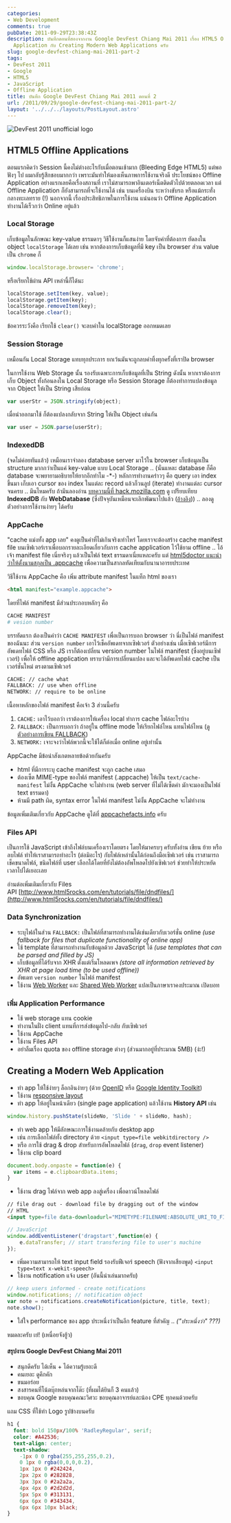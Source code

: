 ```yaml
---
categories:
- Web Development
comments: true
pubDate: 2011-09-29T23:38:43Z
description: บันทึกตอนที่สองจากงาน Google DevFest Chiang Mai 2011 เรื่อง HTML5 Offline
  Application กับ Creating Modern Web Applications ครับ
slug: google-devfest-chiang-mai-2011-part-2
tags:
- DevFest 2011
- Google
- HTML5
- JavaScript
- Offline Application
title: บันทึก Google DevFest Chiang Mai 2011 ตอนที่ 2
url: /2011/09/29/google-devfest-chiang-mai-2011-part-2/
layout: '../../../layouts/PostLayout.astro'
---
```


![DevFest 2011 unofficial logo](https://files.armno.in.th/uploads/2011/09/devfest_custom_logo.png)

## HTML5 Offline Applications

ตอนแรกคิดว่า Session นี้คงไม่ต่างอะไรกับเมื่อตอนเช้ามาก (Bleeding Edge HTML5) แต่พอฟังๆ ไป ผมกลับรู้สึกชอบมากกว่า เพราะมันทำให้มองเห็นภาพการใช้งานจริงดี ประโยชน์ของ Offline Application อย่างแรกเลยคือเรื่องสถานที่ เราไม่สามารถพาอินเตอร์เน็ตติดตัวไปด้วยตลอดเวลา แต่ Offline Application ก็ยังสามารถที่จะใช้งานได้ เช่น บนเครื่องบิน ระหว่างขับรถ หรือแม้กระทั่งกลางทะเลทราย (!) นอกจากนี้ เรื่องประสิทธิภาพในการใช้งาน แน่นอนว่า Offline Application ทำงานได้เร็วกว่า Online อยู่แล้ว

### Local Storage

เก็บข้อมูลในลักษณะ key-value ธรรมดาๆ วิธีใช้งานก็แสนง่าย โดยจับค่าที่ต้องการ ยัดลงใน object `localStorage` ได้เลย เช่น หากต้องการเก็บข้อมูลที่มี key เป็น browser ส่วน value เป็น `chrome` ก็

```js
window.localStorage.browser= 'chrome';
```

หรือเรียกใช้ผ่าน API เหล่านี้ก็ได้นะ

```js
localStorage.setItem(key, value);
localStorage.getItem(key);
localStorage.removeItem(key);
localStorage.clear();
```

ข้อควรระวังคือ เรียกใช้ `clear()` จะลบค่าใน localStorage ออกหมดเลย


### Session Storage


เหมือนกัน Local Storage แทบทุกประการ ยกเว้นมันจะถูกลบค่าทิ้งทุกครั้งที่เราปิด browser

ในการใช้งาน Web Storage นั้น รองรับเฉพาะการเก็บข้อมูลที่เป็น String ดังนั้น หากเราต้องการเก็บ Object ทั้งก้อนลงใน Local Storage หรือ Session Storage ก็ต้องทำการแปลงข้อมูลจาก Object ให้เป็น String เสียก่อน

```js
var userStr = JSON.stringify(object);
```

เมื่อนำออกมาใช้ ก็ต้องแปลงกลับจาก String ให้เป็น Object เช่นกัน

```js
var user = JSON.parse(userStr);
```

### IndexedDB

(จดไม่ค่อยทันแล้ว) เหมือนเราจำลอง database server มาไว้ใน browser เก็บข้อมูลเป็น structure มากกว่าเป็นแค่ key-value แบบ Local Storage .. (นั่นแหละ database ก็คือ database จะพยายามอธิบายให้ยากอีกทำไม -*-) หลักการทำงานคร่าวๆ คือ query เอา index ขึ้นมา เก็บเอา cursor ของ index ในแต่ละ record แล้วก็วนลูป (iterate) ทำงานแต่ละ cursor จนครบ .. มึนไหมครับ ถ้ามึนลองอ่าน [บทความนี้ที่ hack.mozilla.com](http://hacks.mozilla.org/2010/06/comparing-indexeddb-and-webdatabase/) ดู เปรียบเทียบ **IndexedDB** กับ **WebDatabase** (ซึ่งปัจจุบันเหมือนจะเลิกพัฒนาไปแล้ว ([อ้างอิง](http://www.w3.org/TR/webdatabase/))) .. ลองดูตัวอย่างการใช้งานง่ายๆ ได้ครับ

### AppCache

"cache แม่งทั้ง app เลย" คงดูเป็นคำที่ไม่เกินจริงเท่าไหร่ โดยเราจะต้องสร้าง cache manifest file บนเซิฟเวอร์เราเพื่อบอกรายละเอียดเกี่ยวกับการ cache application ไว้ใช้ยาม offline .. ไอ้เจ้า manifest file เนี่ยจริงๆ แล้วเป็นไฟล์ text ธรรมดาเนี่ยแหละครับ แต่ [html5doctor แนะนำว่าให้ตั้งนามสกุลเป็น .appcache](http://html5doctor.com/go-offline-with-application-cache/) เพื่อความเป็นสากลทัดเทียมกับนานาอารยประเทศ

วิธีใช้งาน AppCache คือ เพิ่ม attribute manifest ในแท็ก html ของเรา

```html
<html manifest="example.appcache">
```

โดยที่ไฟล์ manifest มีส่วนประกอบหลักๆ คือ

```sh
CACHE MANIFEST
# vesion number
```

บรรทัดแรก ต้องเป็นคำว่า `CACHE MANIFEST` เพื่อเป็นการบอก browser ว่า นี่เป็นไฟล์ manifest ของฉันนะ ส่วน `version number` เอาไว้เช็คอัพเดทจากเซิฟเวอร์ ตัวอย่างเช่น เมื่อเซิฟเวอร์มีการอัพเดทไฟล์ CSS หรือ JS เราก็ต้องเปลี่ยน version number ในไฟล์ manifest (ซึ่งอยู่บนเซิฟเวอร์) เพื่อให้ offline application ทราบว่ามีการเปลี่ยนแปลง และจะได้อัพเดทไฟล์ cache เป็นเวอร์ชั่นใหม่ ตรงตามเซิฟเวอร์

```sh
CACHE: // cache what
FALLBACK: // use when offline
NETWORK: // require to be online
```

เนื้อหาหลักของไฟล์ manifest คือเจ้า 3 ส่วนนี้ครับ

1. `CACHE:` เอาไว้บอกว่า เราต้องการให้เครื่อง local ทำการ cache ไฟล์อะไรบ้าง
2. `FALLBACK:` เป็นการบอกว่า ถ้าอยู่ใน offline mode ให้เรียกไฟล์ไหน แทนไฟล์ไหน ([ดูตัวอย่างการเขียน FALLBACK](http://html5doctor.com/go-offline-with-application-cache/#fallback))
3. `NETWORK:` เจาะจงว่าไฟล์พวกนี้จะใช้ได้ก็ต่อเมื่อ online อยู่เท่านั้น

AppCache มีข้อน่าสังเกตหลายข้อด้วยกันครับ

* html ที่มีการระบุ cache manifest จะถูก cache เสมอ
* ต้องเซ็ต MIME-type ของไฟล์ manifest (.appcache) ให้เป็น `text/cache-manifest` ไม่งั้น AppCache จะไม่ทำงาน (web server ที่ไม่ได้เซ็ตค่า มักจะมองเป็นไฟล์ text ธรรมดา)
* ห้ามมี path ผิด, syntax error ในไฟล์ manifest ไม่งั้น AppCache จะไม่ทำงาน

ข้อมูลเพิ่มเติมเกี่ยวกับ AppCache ดูได้ที่ [appcachefacts.info](http://appcachefacts.info) ครับ


### Files API


เป็นการใช้ JavaScript เข้าถึงไฟล์บนเครื่องเราโดยตรง โดยให้มาครบๆ ครับทั้งอ่าน เขียน ย้าย หรือลบไฟล์ ทำให้เราสามารถทำอะไร (ต่อมิอะไร) กับไฟล์เหล่านั้นได้ก่อนถึงมือเซิฟเวอร์ เช่น เราสามารถเช็คขนาดไฟล์, ชนิดไฟล์ที่ user เลือกได้โดยที่ยังไม่ต้องอัพโหลดไปยังเซิฟเวอร์ ช่วยทำให้ประหยัดเวลาไปได้เยอะเลย

อ่านต่อเพิ่มเติมเกี่ยวกับ Files API [http://www.html5rocks.com/en/tutorials/file/dndfiles/](http://www.html5rocks.com/en/tutorials/file/dndfiles/)

### Data Synchronization

* ระบุไฟล์ในส่วน `FALLBACK:` เป็นไฟล์ที่สามารถทำงานได้เช่นเดียวกับเวอร์ชั่น online <i>(use fallback for files that duplicate functionality of online app)</i>
* ใช้ template ที่สามารถทำงานกับข้อมูลด้วย JavaScript ได้ <i>(use templates that can be parsed and filled by JS)</i>
* เก็บข้อมูลที่ได้รับจาก XHR ตั้งแต่เริ่มโหลดเพจ <i>(store all information retrieved by XHR at page load time (to be used offline))</i>
* อัพเดท `version number` ในไฟล์ manifest
* ใช้งาน [Web Worker](http://www.html5rocks.com/en/tutorials/workers/basics/) และ [Shared Web Worker](http://www.sitepoint.com/javascript-shared-web-workers-html5/) แปลเป็นภาษาเราคงประมาณ เปิดบอท

### เพิ่ม Application Performance

* ใช้ web storage แทน cookie
* ทำงานในฝั่ง client แทนที่การส่งข้อมูลไป-กลับ กับเซิฟเวอร์
* ใช้งาน AppCache
* ใช้งาน Files API
* อย่าลืมเรื่อง quota ของ offline storage ต่างๆ (ส่วนมากอยู่ที่ประมาณ 5MB) (ง่ะ!)

## Creating a Modern Web Application

* ทำ app ให้ใช้ง่ายๆ ล็อกอินง่ายๆ (ด้วย [OpenID](https://openid.org/home) หรือ [Google Identity Toolkit](http://code.google.com/apis/identitytoolkit/))
* ใช้งาน [responsive layout](http://coding.smashingmagazine.com/2011/01/12/guidelines-for-responsive-web-design/)
* ทำ app ให้อยู่ในหน้าเดียว (single page application) แล้วใช้งาน **History API** เช่น

```js
window.history.pushState(slideNo, 'Slide ' + slideNo, hash);
```

* ทำ web app ให้มีลักษณะการใช้งานคล้ายกับ desktop app
* เช่น การเลือกไฟล์ทั้ง directory ด้วย `<input type=file webkitdirectory />`
* หรือ การใช้ drag & drop สำหรับการอัพโหลดไฟล์ (`drag`, `drop` event listener)
* ใช้งาน clip board

```js
document.body.onpaste = function(e) {
  var items = e.clipboardData.items;
}
```

* ใช้งาน drag ไฟล์จาก web app ลงสู่เครื่อง เพื่อดาวน์โหลดไฟล์

```html
// file drag out - download file by dragging out of the window
// HTML
<input type=file data-downloadurl="MIMETYPE:FILENAME:ABSOLUTE_URI_TO_FILE" />
```

```js
// JavaScript
window.addEventListener('dragstart',function(e) {
    e.dataTransfer; // start transfering file to user's machine
});
```

* เพิ่มความสามารถให้ text input field รองรับฟีเจอร์ speech (ฟังจากเสียงพูด) `<input type=text x-wekit-speech>`
* ใช้งาน notification แจ้ง user (อันนี้น่าเล่นมากครับ)

```js
// keep users informed - create notifications
window.notifications; // notification object
var note = notifications.createNotification(picture, title, text);
note.show();
```

* ใส่ใจ performance ของ app ประหนึ่งว่าเป็นอีก feature ที่สำคัญ .. <i>("ประหนึ่งว่า" ???)</i>

หมดละครับ เย่! (เหนื่อยจังฮู้ว)

#### สรุปงาน Google DevFest Chiang Mai 2011

* สนุกดีครับ ได้เห็น + ได้ความรู้เยอะดี
* คนเยอะ ดูคึกคัก
* ขนมอร่อย
* สงสารคนที่โน้ตบุ๊กหล่นจากโต๊ะ (ที่ผมได้ยินก็ 3 คนแล้ว)
* ขอบคุณ Google ขอบคุณคณะวิศวะ ขอบคุณอาจารย์และน้อง CPE ทุกคนด้วยครับ

แถม CSS ที่ใช้ทำ Logo รูปข้างบนครับ


```css
h1 {
  font: bold 150px/100% 'RadleyRegular', serif;
  color: #A42536;
  text-align: center;
  text-shadow:
    -1px 0 0 rgba(255,255,255,0.2),
    0 1px 0 rgba(0,0,0,0.2),
    1px 1px 0 #242424,
    2px 2px 0 #282828,
    3px 3px 0 #2a2a2a,
    4px 4px 0 #2d2d2d,
    5px 5px 0 #313131,
    6px 6px 0 #343434,
    6px 6px 10px black;
}
```
